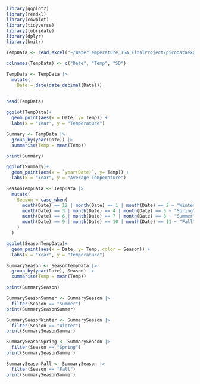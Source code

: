 
```r
library(ggplot2)
library(readxl)
library(cowplot)
library(tidyverse)
library(lubridate)
library(dplyr)
library(knitr)
```

```r
TempData <- read_excel("~/WaterTemperature_TSA_FinalProject/picodataexport-temperatureNew.xlsx", col_names = FALSE,     col_types = c("numeric", "numeric", "numeric"))

colnames(TempData) <- c("Date", "Temp", "SD")

TempData <- TempData |>
  mutate(
    Date = date(date_decimal(Date))) 
  
```

```r
head(TempData)
```

```r
ggplot(TempData)+
  geom_point(aes(x = Date, y= Temp)) +
  labs(x = "Year", y = "Temperature") 
```

```r
Summary <- TempData |>
  group_by(year(Date)) |>
  summarise(Temp = mean(Temp))
```

```r
print(Summary)
```

```r
ggplot(Summary)+
  geom_point(aes(x = `year(Date)`, y= Temp)) +
  labs(x = "Year", y = "Average Temperature") 
```

```r
SeasonTempData <- TempData |>
  mutate(
    Season = case_when(
      month(Date) == 12 | month(Date) == 1 | month(Date) == 2 ~ "Winter",
      month(Date) == 3 | month(Date) == 4 | month(Date) == 5 ~ "Spring",
      month(Date) == 6 | month(Date) == 7 | month(Date) == 8 ~ "Summer",
      month(Date) == 9 | month(Date) == 10 | month(Date) == 11 ~ "Fall"
    )
  )
```

```r
ggplot(SeasonTempData)+
  geom_point(aes(x = Date, y= Temp, color = Season)) +
  labs(x = "Year", y = "Temperature") 
```

```r
SummarySeason <- SeasonTempData |>
  group_by(year(Date), Season) |>
  summarise(Temp = mean(Temp))
```

```r
print(SummarySeason)
```

```r
SummarySeasonSummer <- SummarySeason |>
  filter(Season == "Summer")
print(SummarySeasonSummer)
```

```r
SummarySeasonWinter <- SummarySeason |>
  filter(Season == "Winter")
print(SummarySeasonSummer)
```

```r
SummarySeasonSpring <- SummarySeason |>
  filter(Season == "Spring")
print(SummarySeasonSummer)
```

```r
SummarySeasonFall <- SummarySeason |>
  filter(Season == "Fall")
print(SummarySeasonSummer)
```

